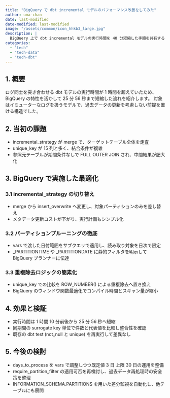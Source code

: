 ```yaml
---
title: "BigQuery で dbt incremental モデルのパフォーマンス改善をしてみた"
author: uma-chan
date: last-modified
date-modified: last-modified
image: "/assets/common/icon_hhkb3_large.jpg"
description: |
  BigQuery 上で dbt incremental モデルの実行時間を 40 分短縮した手順を共有する
categories:
  - "tech"
  - "tech-data"
  - "tech-dbt"
---
```


## 1. 概要

ログ同士を突き合わせる dbt モデルの実行時間が 1 時間を超えていたため、BigQuery の特性を活かして 25 分 56 秒まで短縮した流れを紹介します。
対象はイミューターなログを扱うモデルで、過去データの更新を考慮しない前提を置ける構造でした。

## 2. 当初の課題

- incremental_strategy が merge で、ターゲットテーブル全体を走査
- unique_key が 15 列と多く、結合条件が複雑
- 参照元テーブルが期間条件なしで FULL OUTER JOIN され、中間結果が肥大化

## 3. BigQuery で実施した最適化

### 3.1 incremental_strategy の切り替え

- merge から insert_overwrite へ変更し、対象パーティションのみを差し替え
- メタデータ更新コストが下がり、実行計画もシンプル化

### 3.2 パーティションプルーニングの徹底

- vars で渡した日付範囲をサブクエリで適用し、読み取り対象を日次で限定
- _PARTITIONTIME や _PARTITIONDATE に静的フィルタを明示して BigQuery プランナーに伝達

### 3.3 重複除去ロジックの簡素化

- unique_key での比較を ROW_NUMBER() による重複除去へ置き換え
- BigQuery のウィンドウ関数最適化でコンパイル時間とスキャン量が縮小

## 4. 効果と検証

- 実行時間は 1 時間 10 分前後から 25 分 56 秒へ短縮
- 同期間の surrogate key 単位で件数と代表値を比較し整合性を確認
- 既存の dbt test (not_null と unique) を再実行して差異なし

## 5. 今後の検討

- days_to_process を vars で調整しつつ既定値 3 日 上限 30 日の運用を整備
- require_partition_filter の適用可否を再検討し、過去データ再処理時の安全策を整理
- INFORMATION_SCHEMA.PARTITIONS を用いた差分監視を自動化し、他テーブルにも展開
